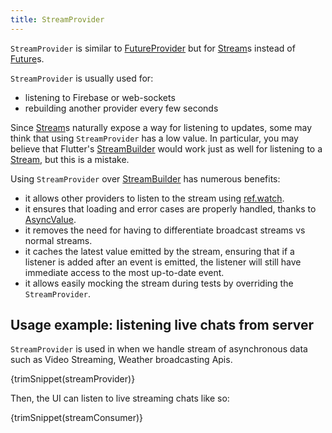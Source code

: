 ```yaml
---
title: StreamProvider
---
```



`StreamProvider` is similar to [FutureProvider] but for [Stream]s instead of
[Future]s.

`StreamProvider` is usually used for:

- listening to Firebase or web-sockets
- rebuilding another provider every few seconds

Since [Stream]s naturally expose a way for listening to updates, some may think
that using `StreamProvider` has a low value. In particular, you may believe that
Flutter's [StreamBuilder] would work just as well for listening to a [Stream], but
this is a mistake.

Using `StreamProvider` over [StreamBuilder] has numerous benefits:

- it allows other providers to listen to the stream using [ref.watch].
- it ensures that loading and error cases are properly handled, thanks to [AsyncValue].
- it removes the need for having to differentiate broadcast streams vs normal streams.
- it caches the latest value emitted by the stream, ensuring that if a
  listener is added after an event is emitted, the listener will still have
  immediate access to the most up-to-date event.
- it allows easily mocking the stream during tests by overriding the `StreamProvider`.

[ref.watch]: ../concepts/reading#using-refwatch-to-observe-a-provider
[statenotifierprovider]: ./state_notifier_provider
[provider]: ./provider
[futureprovider]: ./future_provider
[asyncvalue]: https://pub.dev/documentation/riverpod/latest/riverpod/AsyncValue-class.html
[future]: https://api.dart.dev/dart-async/Future-class.html
[stream]: https://api.dart.dev/dart-async/Stream-class.html
[stream.periodic]: https://api.dart.dev/stable/2.15.1/dart-async/Stream/Stream.periodic.html
[family]: ../concepts/modifiers/family
[streambuilder]: https://api.flutter.dev/flutter/widgets/StreamBuilder-class.html

## Usage example: listening live chats from server

`StreamProvider` is used in when we handle stream of asynchronous data
such as Video Streaming, Weather broadcasting Apis.

<CodeBlock>{trimSnippet(streamProvider)}</CodeBlock>

Then, the UI can listen to live streaming chats like so:

<CodeBlock>{trimSnippet(streamConsumer)}</CodeBlock>
